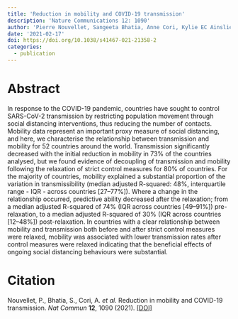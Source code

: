 ```yaml
---
title: 'Reduction in mobility and COVID-19 transmission'
description: 'Nature Communications 12: 1090'
author: 'Pierre Nouvellet, Sangeeta Bhatia, Anne Cori, Kylie EC Ainslie, Marc Baguelin, Samir Bhatt, Adhiratha Boonyasiri, Nicholas F Brazeau, Lorenzo Cattarino, Laura V Cooper, Helen Coupland, Zulma M Cucunuba, Gina Cuomo-Dannenburg, Amy Dighe, Bimandra A Djaafara, Ilaria Dorigatti, Oliver D Eales, Sabine L van Elsland, Fabricia F Nascimento, Richard G FitzJohn, Katy AM Gaythorpe, Lily Geidelberg, William D Green, Arran Hamlet, Katharina Hauck, Wes Hinsley, Natsuko Imai, Benjamin Jeffrey, Edward Knock, Daniel J Laydon, John A Lees, Tara Mangal, Thomas A Mellan, Gemma Nedjati-Gilani, Kris V Parag, Margarita Pons-Salort, Manon Ragonnet-Cronin, Steven Riley, H Juliette T Unwin, Robert Verity, Michaela AC Vollmer, Erik Volz, Patrick GT Walker, Caroline E Walters, Haowei Wang, Oliver J Watson, Charles Whittaker, Lilith K Whittles, Xiaoyue Xi, Neil M Ferguson, Christl A Donnelly'
date: '2021-02-17'
doi: https://doi.org/10.1038/s41467-021-21358-2
categories: 
  - publication
---
```


# Abstract

In response to the COVID-19 pandemic, countries have sought to control SARS-CoV-2 transmission by restricting population movement through social distancing interventions, thus reducing the number of contacts. Mobility data represent an important proxy measure of social distancing, and here, we characterise the relationship between transmission and mobility for 52 countries around the world. Transmission significantly decreased with the initial reduction in mobility in 73% of the countries analysed, but we found evidence of decoupling of transmission and mobility following the relaxation of strict control measures for 80% of countries. For the majority of countries, mobility explained a substantial proportion of the variation in transmissibility (median adjusted R-squared: 48%, interquartile range - IQR - across countries \[27--77%\]). Where a change in the relationship occurred, predictive ability decreased after the relaxation; from a median adjusted R-squared of 74% (IQR across countries \[49--91%\]) pre-relaxation, to a median adjusted R-squared of 30% (IQR across countries \[12--48%\]) post-relaxation. In countries with a clear relationship between mobility and transmission both before and after strict control measures were relaxed, mobility was associated with lower transmission rates after control measures were relaxed indicating that the beneficial effects of ongoing social distancing behaviours were substantial.

# Citation

Nouvellet, P., Bhatia, S., Cori, A. *et al.* Reduction in mobility and COVID-19 transmission. *Nat Commun* **12**, 1090 (2021). [\[DOI\]](https://doi.org/10.1038/s41467-021-21358-2)
